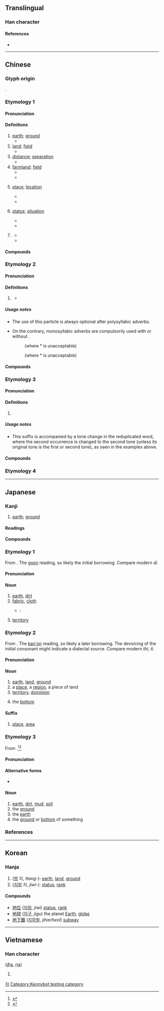 {{character info/new}}
==Translingual==
{{stroke order|type=animate}}
{{stroke order|stroke=6}}

===Han character===
{{Han char|rn=32|rad=土|as=03|sn=6|four=44112|canj=GPD|ids=⿰土也}}

====References====
* {{Han ref|kx=0224.060|dkj=04890|dj=0456.080|hdz=10420.120|uh=5730|ud=22320|bh=A661|bd=42593}}

----

==Chinese==
{{zh-forms}}

===Glyph origin===
{{Han etyl}}
{{Han compound|土|也|c1=s|c2=p|t1=earth|ls=psc}}.

===Etymology 1===
{{rfe|zh}}

====Pronunciation====
{{zh-pron
|m=dì
|m-s=
|dg=ди3
|c=dei6,dei6-2,deng6
|c_note=deng6 - usually written as {{zh-l|埞}}
|c-t=ei5,ei5*
|g=ti5
|h=pfs=thi;gd=ti4
|j=di3
|md=dê
|mn=xm,qz,tp,lk,km,mg,hc,tc:tōe/ml,kh,tn,yl:tē/lk:tǒe/sx:tēre/tī/xm,zz,tw:tè/qz:tèr
|mn_note=Xiamen, Quanzhou: tōe - vernacular; tē - literary
Zhangzhou, Taiwan: tē/tōe/tǒe/tēre - literary
Other readings: tī - vernacular (may be considered literary, only used in {{zh-l|*土地公}}); tè/tèr - vernacular (limited, e.g. {{zh-l|*到地}}, {{zh-l|*鎮地}}, {{zh-l|*掃地}}, possibly substitute for {{zh-l|帶*}})
|mn-t=di7/do3
|mn-t_note=di7 - literary; do3 - vernacular (e.g. {{zh-l|*洗地}}, {{zh-l|*掃地}}, {{zh-l|*鎮地}})
|w=3di
|x=di5
|mc=y
|oc=y
|ma=y
|cat=n
}}

====Definitions====
{{zh-hanzi}}

# [[earth]]; [[ground]]
#* {{zh-x|這 匹 馬 倒 在 地上{shang}。|The horse collapsed to the '''ground'''.}}
# [[land]]; [[field]]
#* {{zh-x|呢{nei1} 塊 地|this plot of '''land'''|C}}
# [[distance]]; [[separation]]
#* {{zh-x|車站 離 這 三 里 地。|The bus stop is three miles away.}}
# [[farmland]]; [[field]]
#* {{zh-x|田間 地頭|farmland}}
#* {{zh-x|下地 幹活|to farm}}
# {{lb|zh|only in compounds}} [[place]]; [[location]]
#* {{zh-x|本地|local}}
#* {{zh-x|地處{chǔ}|located in}}
# {{lb|zh|only in compounds}} [[status]]; [[situation]]
#* {{zh-x|心地|mind}}
#* {{zh-x|見地|perspective, opinion}}
# {{lb|zh|only in compounds}} {{zh-short|地球|[[Earth]]}}
#* {{zh-x|地 日 距離|Earth–Sun distance}}
#* {{zh-x|類 地 行星|terrestrial planet}}

====Compounds====
{{zh-der|地上權|地氈|刮地皮|地塹|地匣|地滑|宅地|吉地|地窖|下地|地論師|地勤|地下莖|內地稅|地界|劇地|地上物|削地|地秤|卷地皮|地祇|不地著|地鐵|地政|地勢|地黃|地瓜簽|地籟|墾地|一地|地毯|地目|地動|地理學|境地|小天地|地標|心地|地頭鬼|十地|土地稅|地面|地坪|地軸|右地|地望|向地性|地志|地煞|占地步|地府|地攤貨|凹地|地窨子|地下鐵|地球史|地下道|地平線|三摩地|地牢|席地|中地|公地|地皮|圮地|下地獄|地藏王|平地|地黃牛|地雷|場地|地下室|地宮|地位|地保|地段|就地|吉布地|地痞|山地|一席地|地權|占地盤|地老鼠|屬地法|地力|地利|地下|地價稅|忽地|地維|地圖|地價|實地|土地公|地擲球|地域|工地|地方稅|小地方|徇地|天地|地震儀|吃地面|地方官|大地主|地主|引地|地變|建地|大地|延地裡|地方上|一地裡|地柱|內地|刮地器|地動儀|地區|性地|地頭蛇|地緣|工地秀|地靈|地陷|地里|地癖|地壘|地經|地殼|地炕|因地|地藏寺|天地會|奠地|占地|地熱|天地頭|土地婆|山坡地|山地舞|屬地|勝地|地租|九地|冷地裡|惡地|封地|寶地|地毯式|地產|密地|土地|地震帶|地脊|地理鬼|地圈|塋地|二地主|地荒|一腳地|地道|地戶|地板|墓地|可耕地|失地|土地法|外地|地形|井地|地底|地分|地點|保留地|地址|地藏|大溪地|塗地|不得地|地質|低地國|地頭|地籍圖|佛地|墳地|墮地|墜地|地上|基地|地蠟|坡地|地龍|地頭人|地震|地鄰|地輿|地誌|地角|地裡鬼|地表|地衣|地著|地腳|地積|地磚|地磅|地磁|地畝|地瓜|地理師|地理|地球日|地球|地獄|地質學|地溝|地極|地棍|地板操|地支|地攤|地帶|地師|地峽|地層|地契|地基|地土蛇|地主國|地中海|地下的|土地廟|地步|剗地|地心|地脈|乏地|地盤|優地槽|地下街|伏地|坐地|低地|大盆地|嘴啃地|地方|倒地|地貌|割地|地球村|太陽地|地下水|地下化|地域性|地檢署|凶地|地形雨|地丁|僻地|地方戲|天地間|地籍|倏地|地鋪|地洞|園地|地方志|奧地利|地球儀|故地|本地人|掃地|盆地|括地皮|留餘地|磽地|白地|牛眠地|發源地|抽地|死地|挖地彈|所在地|私地|突地|撂地|歿地|拜天地|房地|海地|當地|房地產|搶地|溼地|洋地黃|空地|根據地|拖地錦|斫地|拖地膽|猛地裡|殖民地|沒地兒|種地|旱地|擺地攤|整地|戰地|擲地|撲地|斥地|略地|散地|窣地|空地稅|生地|新生地|畸零地|福地|禁地|窪地|滾地球|棲息地|敝地|接地線|活地獄|用地|瞥地|新天地|敞地|無地|白蘭地|發祥地|產地|番地|極地|熟地|營地|異地|田地|撂地幫|投地|托地|租借地|猝地|滿地|易地|犁地|拓地|特地|牧地|爹地|格地地|拖地|炒地皮|灶地|毛地黃|汛地|生地方|打地鋪|暗地|林地|海埔地|洼地|泥地|目的地|放牧地|海地斯|此地|拔地|本地貨|本地|接地|打窠地|背地裡|高冷地|立足地|簌地|草地|陌地|背地|立地|養地|采地|菩薩地|舊地|等地|邊地|駐泊地|落地|輿地|轄地|豁地|驀地|裂地|莊稼地|避地|臺地|鹼地|鹽鹼地|翻地|縮地|落地幫|貴地|落地窗|農地|荒地稅|防地|集散地|處女地|隨地|陣地|苦地|鹵地|竹地雷|魆地|義地|雪地|高地|險地|駐地|綠地|第三地|館地|醜地|自留地|飛地|託管地|錨地|領地|頓地|鋤地|駐防地|除地|著地|赤地|露地|食地|離地|跡地|開敞地|陸地|陰地|聖地|餘地|闢地|闖天地|閒地|耕地|門地|絕地|道地|隙地|重地|遙地裡|策源地|遍地|辟地|霍地|踏地|老地方|質地|谷地|麥地那|野地|見地|要地|蒲隆地|腹地|落地扇|荒地|輿地志|耙地|hide_pron=1}}

===Etymology 2===
{{rfe|zh|related to 的?}}

====Pronunciation====
{{zh-pron
|m=de,di
|m_note=di is used in poetry, songs
|c=dei6,dei6-2
|c_note=dei6 - literary; dei6-2 - vernacular, only used after reduplicated words
|mn=ml:tē
|mn-t=di7
|ma=y
|dial=n
|cat=part
}}

====Definitions====
{{zh-hanzi}}

# {{n-g|Particle indicating the word preceding it is used as an adverb.}}
#: {{zh-x|很 快 地{de}|very quick'''ly'''}}
#: {{zh-x|佢 偷偷 地{dei6-2} 走 咗 喇。|He secret'''ly''' left.|C}}
#* {{zh-x|你 乖 乖 地{dei6-2} 坐 喺度 喇 吓。|Sit here and behave, ok?|C}}

=====Usage notes=====
* The use of this particle is always optional after polysyllabic adverbs.
*: {{zh-x|非常 短|very short}}
*: {{zh-x|非常 地{de} 短|very short}}
* On the contrary, monosyllabic adverbs are compulsorily used with or without {{lang|zh|地}}.
*: {{zh-x|很 漂亮{liang}|very beautiful}} (where *{{lang|zh|很地漂亮}} is unacceptable)
*: {{zh-x|倏 地{de} 不見|to disappear suddenly}} (where *{{lang|zh|倏不見}} is unacceptable)

====Compounds====
{{zh-der|fold=1|忙不迭地|仆地|怎地|呆呆地|嚭嚭地|沒地|撇地|沒地里|沒揣地|撲搭地}}

===Etymology 3===
{{rfe|zh|related to etymology 2?}}

====Pronunciation====
{{zh-pron
|c=dei6-2
|dial=n
|cat=suffix
}}

====Definitions====
{{zh-hanzi}}

# {{lb|zh|Cantonese}} {{n-g|Placed after a reduplicated adjective or stative verb to lessen its intensity.}}
#: {{zh-x|紅 紅{hung4-2} 地{dei6-2}|'''kind of''' red|C}}
#: {{zh-x|薄 薄{bok6-2} 地{dei6-2}|'''kind of''' thin|C}}
#: {{zh-x|驚 驚 地{dei6-2}|to be '''kind of''' scared|C}}
#: {{zh-x|矮 矮 地{dei6-2}|'''kind of''' tall|C}}

=====Usage notes=====
* This suffix is accompanied by a tone change in the reduplicated word, where the second occurrence is changed to the second tone (unless its original tone is the first or second tone), as seen in the examples above.

====Compounds====
{{zh-der|fold=1|假假地}}

===Etymology 4===
{{zh-see|哋|v|''Cantonese plurality marker''}}

{{zh-cat|Beginning}}

----

==Japanese==

===Kanji===
{{ja-kanji|grade=2|rs=土03}}

# [[earth]]; [[ground]]

====Readings====
{{ja-readings
|goon=じ<ぢ
|kanon=ち
|kun=つち-
|nanori=どま
}}

====Compounds====
{{der3|lang=ja|{{ja-r|土地|とち}}: [[ground]], [[land]]
|{{ja-r|意地悪|いじわる}}
|{{ja-r|地球|ちきゅう}}
|{{ja-r|地底|ちてい}}
|{{ja-r|地理|ちり}}
|{{ja-r|地盤|ちばん}}
|{{ja-r|地位|ちい}}
|{{ja-r|地域|ちいき}}
|{{ja-r|地下|ちか}}
|{{ja-r|地学|ちがく}}
|{{ja-r|地球|ちきゅう}}
|{{ja-r|地区|ちく}}
|{{ja-r|地形|ちけい}}
|{{ja-r|地上|ちじょう}}
|{{ja-r|地租|ちそ}}
|{{ja-r|地点|ちてん}}
|{{ja-r|地主|じぬし}}
|{{ja-r|地表|ちひょう}}
|{{ja-r|地方|ちほう}}
|{{ja-r|地震|じしん}}
|{{ja-r|天地|てんち}}: heaven and earth
|{{ja-r|天變地異|てんぺん ち.い}}: [[turmoil]] throughout heaven and earth
|{{ja-r|現在地|げんざいち}}: current location, you are here
}}

===Etymology 1===
{{ja-kanjitab|じ|yomi=o}}
From {{etyl|ltc|ja|sort=じ}} {{m|zh|地|tr=dij<sup>H</sup>}}. The [[呉音#Japanese|goon]] reading, so likely the initial borrowing. Compare modern {{etyl|cmn|-}} ''dì''.

====Pronunciation====
{{ja-pron|yomi=go|じ|acc=1|acc_ref=DJR|acc2=0|acc2_ref=DJR}}

====Noun====
{{ja-noun|じ|hhira=ぢ}}

# [[earth]], [[dirt]]
# [[fabric]], [[cloth]]
#* {{RQ:Botchan}}:
#*: {{ja-usex|いくらか薄い'''地'''には相違なくっても暑いには極ってる。|いくら か うすい '''じ''' に は そうい なくって も あつい に は きまってる。|However thin the '''cloth''', flannel is flannel and must have been pretty warm at that time of the year.}}
# {{lb|ja|game of go|sort=し'}} [[territory]]

===Etymology 2===
{{ja-kanjitab|ち|yomi=o}}
From {{etyl|ltc|ja|sort=ち}} {{m|zh|地|tr=dij<sup>H</sup>}}. The [[漢音#Japanese|kan'on]] reading, so likely a later borrowing. The devoicing of the initial consonant might indicate a dialectal source. Compare modern {{etyl|hak|-}} ''thi'', {{etyl|nan|-}} ''tī''.

====Pronunciation====
{{ja-pron|yomi=ko|ち|acc=1|acc_ref=DJR}}

====Noun====
{{ja-noun|ち}}

# [[earth]], [[land]], [[ground]]
# a [[place]], a [[region]], a piece of land
# [[territory]], [[dominion]]
# {{qualifier|of a crate, etc.}} the [[bottom]]

====Suffix====
{{ja-pos|ち|suffix}}

# [[place]], [[area]]

===Etymology 3===
{{ja-kanjitab|yomi=k|つち}}
From {{etyl|ojp|ja|sort=つち}}.<ref name="KDJ">{{R:Kokugo Dai Jiten}}</ref><ref name="DJR">{{R:Daijirin}}</ref>

====Pronunciation====
{{ja-pron|yomi=k|つち|acc=2|acc_ref=DJR}}

====Alternative forms====
* {{ja-l|土}} {{qualifier|more common for this reading}}

====Noun====
{{ja-noun|つち}}

# [[earth]], [[dirt]], [[mud]], [[soil]]
# the [[ground]]
# the [[earth]] {{qualifier|as opposed to the heavens}}
# the [[ground]] or [[bottom]] of something {{qualifier|as of a price range}}

===References===
<references/>

----

==Korean==

===Hanja===
{{ko-hanja|hangeul=지|eumhun=땅}}

# ([[땅]] 지, ''ttang-''): [[earth]], [[land]], [[ground]]
# ([[지위]] 지, ''jiwi-''): [[status]], [[rank]]

====Compounds====
* [[地位]] ([[지위]], ''jiwi'') [[status]], [[rank]]
* [[地球]] ([[지구]], ''jigu'') the planet [[Earth]], [[globe]]
* [[地下鐵]] ([[지하철]], ''jihacheol'') [[subway]]

[[Category:Hanja readings|지]]

----

==Vietnamese==

===Han character===
{{vi-hantu|rs=土03}} ([[địa]], [[rịa]])

# {{defn|lang=vi|sort=土03}}

[[Category:Kennybot testing category]]